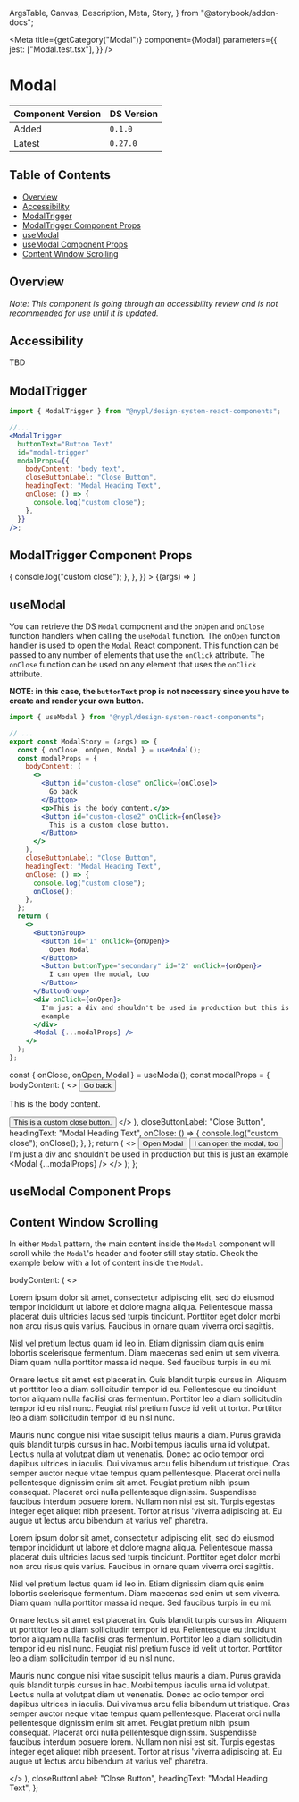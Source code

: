   ArgsTable,
  Canvas,
  Description,
  Meta,
  Story,
} from "@storybook/addon-docs";


<Meta
  title={getCategory("Modal")}
  component={Modal}
  parameters={{
    jest: ["Modal.test.tsx"],
  }}
/>

# Modal

| Component Version | DS Version |
| ----------------- | ---------- |
| Added             | `0.1.0`    |
| Latest            | `0.27.0`   |

## Table of Contents

- [Overview](#overview)
- [Accessibility](#accessibility)
- [ModalTrigger](#modaltrigger)
- [ModalTrigger Component Props](#modaltrigger-component-props)
- [useModal](#usemodal)
- [useModal Component Props](#usemodal-component-props)
- [Content Window Scrolling](#content-window-scrolling)

## Overview

_Note: This component is going through an accessibility review and is not
recommended for use until it is updated._

## Accessibility

TBD

## ModalTrigger

<Description of={ModalTrigger} />

```jsx
import { ModalTrigger } from "@nypl/design-system-react-components";

//...
<ModalTrigger
  buttonText="Button Text"
  id="modal-trigger"
  modalProps={{
    bodyContent: "body text",
    closeButtonLabel: "Close Button",
    headingText: "Modal Heading Text",
    onClose: () => {
      console.log("custom close");
    },
  }}
/>;
```

## ModalTrigger Component Props

<Canvas withToolbar>
  <Story
    name="ModalTrigger"
    args={{
      buttonText: "Button Text",
      id: "modal-trigger",
      modalProps: {
        bodyContent: "body text",
        closeButtonLabel: "Close Button",
        headingText: "Modal Heading Text",
        onClose: () => {
          console.log("custom close");
        },
      },
    }}
  >
    {(args) => <ModalTrigger {...args} />}
  </Story>
</Canvas>

<ArgsTable story="ModalTrigger" />

## useModal

<Description of={useModal} />

You can retrieve the DS `Modal` component and the `onOpen` and `onClose` function
handlers when calling the `useModal` function. The `onOpen` function handler is
used to open the `Modal` React component. This function can be passed to any
number of elements that use the `onClick` attribute. The `onClose` function can
be used on any element that uses the `onClick` attribute.

**NOTE: in this case, the `buttonText` prop is not necessary since you have to
create and render your own button.**

```jsx
import { useModal } from "@nypl/design-system-react-components";

// ...
export const ModalStory = (args) => {
  const { onClose, onOpen, Modal } = useModal();
  const modalProps = {
    bodyContent: (
      <>
        <Button id="custom-close" onClick={onClose}>
          Go back
        </Button>
        <p>This is the body content.</p>
        <Button id="custom-close2" onClick={onClose}>
          This is a custom close button.
        </Button>
      </>
    ),
    closeButtonLabel: "Close Button",
    headingText: "Modal Heading Text",
    onClose: () => {
      console.log("custom close");
      onClose();
    },
  };
  return (
    <>
      <ButtonGroup>
        <Button id="1" onClick={onOpen}>
          Open Modal
        </Button>
        <Button buttonType="secondary" id="2" onClick={onOpen}>
          I can open the modal, too
        </Button>
      </ButtonGroup>
      <div onClick={onOpen}>
        I'm just a div and shouldn't be used in production but this is just an
        example
      </div>
      <Modal {...modalProps} />
    </>
  );
};
```

  const { onClose, onOpen, Modal } = useModal();
  const modalProps = {
    bodyContent: (
      <>
        <Button id="custom-close" onClick={onClose}>
          Go back
        </Button>
        <p>This is the body content.</p>
        <Button id="custom-close2" onClick={onClose}>
          This is a custom close button.
        </Button>
      </>
    ),
    closeButtonLabel: "Close Button",
    headingText: "Modal Heading Text",
    onClose: () => {
      console.log("custom close");
      onClose();
    },
  };
  return (
    <>
      <ButtonGroup>
        <Button id="1" onClick={onOpen}>
          Open Modal
        </Button>
        <Button buttonType="secondary" id="2" onClick={onOpen}>
          I can open the modal, too
        </Button>
      </ButtonGroup>
      <div onClick={onOpen}>
        I'm just a div and shouldn't be used in production but this is just an
        example
      </div>
      <Modal {...modalProps} />
    </>
  );
};

## useModal Component Props

<Canvas withToolbar>
  <Story name="Modal">
    <ModalStory />
  </Story>
</Canvas>

## Content Window Scrolling

In either `Modal` pattern, the main content inside the `Modal` component will
scroll while the `Modal`'s header and footer still stay static. Check the
example below with a lot of content inside the `Modal`.

  bodyContent: (
    <>
      <Heading text="Content Title" />
      <p>
        Lorem ipsum dolor sit amet, consectetur adipiscing elit, sed do eiusmod
        tempor incididunt ut labore et dolore magna aliqua. Pellentesque massa
        placerat duis ultricies lacus sed turpis tincidunt.
        <Link href="http://nypl.org">Porttitor eget dolor</Link> morbi non arcu risus
        quis varius. Faucibus in ornare quam viverra orci sagittis.
      </p>
      <p>
        Nisl vel pretium lectus quam id leo in. Etiam dignissim diam quis enim
        lobortis scelerisque fermentum. Diam maecenas sed enim ut sem viverra.
        Diam quam nulla porttitor massa id neque. Sed faucibus turpis in eu mi.
      </p>
      <p>
        Ornare lectus sit amet est placerat in. Quis blandit turpis cursus in.
        Aliquam ut porttitor leo a diam sollicitudin tempor id eu. Pellentesque
        eu tincidunt tortor aliquam nulla facilisi cras fermentum. Porttitor leo
        a diam sollicitudin tempor id eu nisl nunc. Feugiat nisl pretium fusce
        id velit ut tortor. Porttitor leo a diam sollicitudin tempor id eu nisl
        nunc.
      </p>
      <p>
        Mauris nunc congue nisi vitae suscipit tellus mauris a diam. Purus
        gravida quis blandit turpis cursus in hac. Morbi tempus iaculis urna id
        volutpat. Lectus nulla at volutpat diam ut venenatis. Donec ac odio
        tempor orci dapibus ultrices in iaculis. Dui vivamus arcu felis bibendum
        ut tristique. Cras semper auctor neque vitae tempus quam pellentesque.
        Placerat orci nulla pellentesque dignissim enim sit amet. Feugiat
        pretium nibh ipsum consequat. Placerat orci nulla pellentesque
        dignissim. Suspendisse faucibus interdum posuere lorem. Nullam non nisi
        est sit. Turpis egestas integer eget aliquet nibh praesent. Tortor at
        risus 'viverra adipiscing at. Eu augue ut lectus arcu bibendum at varius
        vel' pharetra.
      </p>
      <Heading text="Another Title" />
      <p>
        Lorem ipsum dolor sit amet, consectetur adipiscing elit, sed do eiusmod
        tempor incididunt ut labore et dolore magna aliqua. Pellentesque massa
        placerat duis ultricies lacus sed turpis tincidunt.
        <Link href="http://nypl.org">Porttitor eget dolor</Link> morbi non arcu risus
        quis varius. Faucibus in ornare quam viverra orci sagittis.
      </p>
      <p>
        Nisl vel pretium lectus quam id leo in. Etiam dignissim diam quis enim
        lobortis scelerisque fermentum. Diam maecenas sed enim ut sem viverra.
        Diam quam nulla porttitor massa id neque. Sed faucibus turpis in eu mi.
      </p>
      <p>
        Ornare lectus sit amet est placerat in. Quis blandit turpis cursus in.
        Aliquam ut porttitor leo a diam sollicitudin tempor id eu. Pellentesque
        eu tincidunt tortor aliquam nulla facilisi cras fermentum. Porttitor leo
        a diam sollicitudin tempor id eu nisl nunc. Feugiat nisl pretium fusce
        id velit ut tortor. Porttitor leo a diam sollicitudin tempor id eu nisl
        nunc.
      </p>
      <p>
        Mauris nunc congue nisi vitae suscipit tellus mauris a diam. Purus
        gravida quis blandit turpis cursus in hac. Morbi tempus iaculis urna id
        volutpat. Lectus nulla at volutpat diam ut venenatis. Donec ac odio
        tempor orci dapibus ultrices in iaculis. Dui vivamus arcu felis bibendum
        ut tristique. Cras semper auctor neque vitae tempus quam pellentesque.
        Placerat orci nulla pellentesque dignissim enim sit amet. Feugiat
        pretium nibh ipsum consequat. Placerat orci nulla pellentesque
        dignissim. Suspendisse faucibus interdum posuere lorem. Nullam non nisi
        est sit. Turpis egestas integer eget aliquet nibh praesent. Tortor at
        risus 'viverra adipiscing at. Eu augue ut lectus arcu bibendum at varius
        vel' pharetra.
      </p>
    </>
  ),
  closeButtonLabel: "Close Button",
  headingText: "Modal Heading Text",
};

<Canvas withToolbar>
  <Story name="Content Window Scrolling">
    <ModalTrigger
      buttonText="Button Text"
      id="modal-scrolling"
      modalProps={scrollModalProps}
    />
  </Story>
</Canvas>
